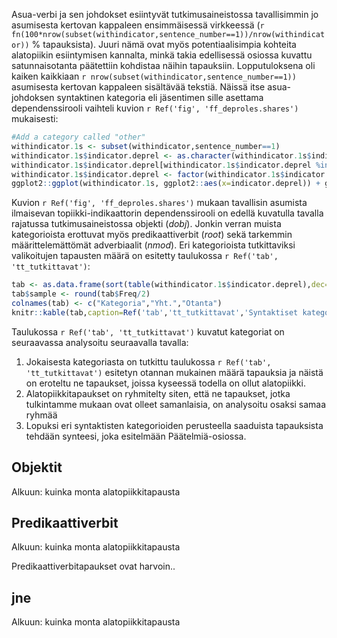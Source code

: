 
Asua-verbi ja sen johdokset esiintyvät tutkimusaineistossa
tavallisimmin jo asumisesta kertovan kappaleen ensimmäisessä virkkeessä 
(`r fn(100*nrow(subset(withindicator,sentence_number==1))/nrow(withindicator))` % tapauksista).
Juuri nämä ovat myös potentiaalisimpia kohteita alatopiikin esiintymisen kannalta,
minkä takia edellisessä osiossa kuvattu satunnaisotanta päätettiin kohdistaa näihin tapauksiin.
Lopputuloksena oli kaiken kaikkiaan `r nrow(subset(withindicator,sentence_number==1))`
asumisesta kertovan kappaleen sisältävää tekstiä. Näissä itse asua-johdoksen
syntaktinen kategoria eli jäsentimen sille asettama dependenssirooli vaihteli
kuvion `r Ref('fig', 'ff_deproles.shares')` mukaisesti:


```r

#Add a category called "other"
withindicator.1s <- subset(withindicator,sentence_number==1)
withindicator.1s$indicator.deprel <- as.character(withindicator.1s$indicator.deprel)
withindicator.1s$indicator.deprel[withindicator.1s$indicator.deprel %in% names(table(withindicator.1s$indicator.deprel)[table(withindicator.1s$indicator.deprel)<10])] <- "Muu"
withindicator.1s$indicator.deprel <- factor(withindicator.1s$indicator.deprel,levels=unique(names(sort(table(withindicator.1s$indicator.deprel),d=T))))
ggplot2::ggplot(withindicator.1s, ggplot2::aes(x=indicator.deprel)) + ggplot2::geom_bar() + ggplot2::coord_flip() + ggthemes::theme_tufte()

```

Kuvion `r Ref('fig', 'ff_deproles.shares')` mukaan tavallisin asumista
ilmaisevan topiikki-indikaattorin dependenssirooli on edellä kuvatulla tavalla
rajatussa tutkimusaineistossa objekti (*dobj*). Jonkin verran muista kategorioista
erottuvat myös predikaattiverbit (*root*) sekä tarkemmin määrittelemättömät
adverbiaalit (*nmod*). Eri kategorioista tutkittaviksi valikoitujen tapausten
määrä on esitetty taulukossa `r Ref('tab', 'tt_tutkittavat')`:

```r

tab <- as.data.frame(sort(table(withindicator.1s$indicator.deprel),dec=T))
tab$sample <- round(tab$Freq/2)
colnames(tab) <- c("Kategoria","Yht.","Otanta")
knitr::kable(tab,caption=Ref('tab','tt_tutkittavat','Syntaktiset kategoriat ja satunnaisotannan koko'))

```

Taulukossa `r Ref('tab', 'tt_tutkittavat')` kuvatut kategoriat on seuraavassa
analysoitu seuraavalla tavalla:

1. Jokaisesta kategoriasta on tutkittu taulukossa `r Ref('tab', 'tt_tutkittavat')` 
   esitetyn otannan mukainen määrä tapauksia ja näistä on eroteltu ne tapaukset,
   joissa kyseessä todella on ollut alatopiikki.
2. Alatopiikkitapaukset on ryhmitelty siten, että ne tapaukset, jotka tulkintamme mukaan
   ovat olleet samanlaisia, on analysoitu osaksi samaa ryhmää
3. Lopuksi eri syntaktisten kategorioiden perusteella saaduista tapauksista tehdään synteesi,
   joka esitelmään Päätelmiä-osiossa.


## Objektit

Alkuun: kuinka monta alatopiikkitapausta

## Predikaattiverbit

Alkuun: kuinka monta alatopiikkitapausta

Predikaattiverbitapaukset ovat harvoin..

## jne

Alkuun: kuinka monta alatopiikkitapausta

